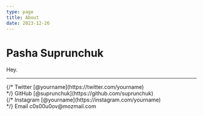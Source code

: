 ```yaml
---
type: page
title: About
date: 2023-12-26
---
```


# Pasha Suprunchuk

Hey.

---

<div>
  {/* Twitter [@yourname](https://twitter.com/yourname)
  <br /> */}
  GitHub [@suprunchuk](https://github.com/suprunchuk)
  <br />
  {/* Instagram [@yourname](https://instagram.com/yourname)
  <br /> */}
  Email c0s00u0ov@mozmail.com
</div>
